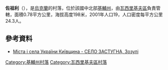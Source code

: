 {{coord|50|10|6|N|30|14|42|E|scale:30000|display=title}}

'''佐祖利'''（{{lang-uk|Зозулі}}），是[[烏克蘭|烏克蘭]]的村落，位於該國中北部[[基輔州|基輔州]]，由[[瓦西里基夫區|瓦西里基夫區]]負責管轄，面積0.78平方公里，海拔高度198米，2001年人口19，人口密度每平方公里24.3人。

==參考資料==
*[http://who-is-who.ua/main/page/msukuivshuna11/55/539 Міста і села України Київщина - СЕЛО ЗАСТУГНА, Зозулі]{{Wayback|url=http://who-is-who.ua/main/page/msukuivshuna11/55/539 |date=20190217030430 }}

{{DEFAULTSORT:Зозулі}}
[[Category:基輔州村落|Category:基輔州村落]]
[[Category:瓦西里基夫區村落|Category:瓦西里基夫區村落]]


{{Kiev-geo-stub}}